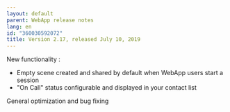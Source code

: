 ```yaml
---
layout: default
parent: WebApp release notes
lang: en
id: "360030592072"
title: Version 2.17, released July 10, 2019
---
```

New functionality :

*   Empty scene created and shared by default when WebApp users start a session
*   "On Call" status configurable and displayed in your contact list

General optimization and bug fixing


